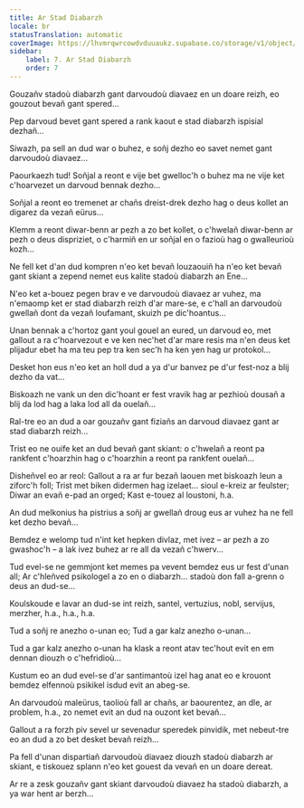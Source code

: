 ```yaml
---
title: Ar Stad Diabarzh
locale: br
statusTranslation: automatic
coverImage: https://lhvmrqwrcowdvduuaukz.supabase.co/storage/v1/object/public/strapi-uploads/small_cover-tratado-de-psicologia-revolucionaria.webp-5e15e1cec4e0ebebcde5d7fc7565d8fd.webp
sidebar:
    label: 7. Ar Stad Diabarzh
    order: 7
---
```

Gouzañv stadoù diabarzh gant darvoudoù diavaez en un doare reizh, eo gouzout bevañ gant spered...

Pep darvoud bevet gant spered a rank kaout e stad diabarzh ispisial dezhañ...

Siwazh, pa sell an dud war o buhez, e soñj dezho eo savet nemet gant darvoudoù diavaez...

Paourkaezh tud! Soñjal a reont e vije bet gwelloc'h o buhez ma ne vije ket c'hoarvezet un darvoud bennak dezho...

Soñjal a reont eo tremenet ar chañs dreist-drek dezho hag o deus kollet an digarez da vezañ eürus...

Klemm a reont diwar-benn ar pezh a zo bet kollet, o c'hwelañ diwar-benn ar pezh o deus dispriziet, o c'harmiñ en ur soñjal en o fazioù hag o gwalleurioù kozh...

Ne fell ket d'an dud kompren n'eo ket bevañ louzaouiñ ha n'eo ket bevañ gant skiant a zepend nemet eus kalite stadoù diabarzh an Ene...

N'eo ket a-bouez pegen brav e ve darvoudoù diavaez ar vuhez, ma n'emaomp ket er stad diabarzh reizh d'ar mare-se, e c'hall an darvoudoù gwellañ dont da vezañ loufamant, skuizh pe dic'hoantus...

Unan bennak a c'hortoz gant youl gouel an eured, un darvoud eo, met gallout a ra c'hoarvezout e ve ken nec'het d'ar mare resis ma n'en deus ket plijadur ebet ha ma teu pep tra ken sec'h ha ken yen hag ur protokol...

Desket hon eus n'eo ket an holl dud a ya d'ur banvez pe d'ur fest-noz a blij dezho da vat...

Biskoazh ne vank un den dic'hoant er fest vravik hag ar pezhioù dousañ a blij da lod hag a laka lod all da ouelañ...

Ral-tre eo an dud a oar gouzañv gant fiziañs an darvoud diavaez gant ar stad diabarzh reizh...

Trist eo ne ouife ket an dud bevañ gant skiant: o c'hwelañ a reont pa rankfent c'hoarzhin hag o c'hoarzhin a reont pa rankfent ouelañ...

Disheñvel eo ar reol: Gallout a ra ar fur bezañ laouen met biskoazh leun a ziforc'h foll; Trist met biken didermen hag izelaet... sioul e-kreiz ar feulster; Diwar an evañ e-pad an orged; Kast e-touez al loustoni, h.a.

An dud melkonius ha pistrius a soñj ar gwellañ droug eus ar vuhez ha ne fell ket dezho bevañ...

Bemdez e welomp tud n'int ket hepken divlaz, met ivez – ar pezh a zo gwashoc'h – a lak ivez buhez ar re all da vezañ c'hwerv...

Tud evel-se ne gemmjont ket memes pa vevent bemdez eus ur fest d'unan all; Ar c'hleñved psikologel a zo en o diabarzh... stadoù don fall a-grenn o deus an dud-se...

Koulskoude e lavar an dud-se int reizh, santel, vertuzius, nobl, servijus, merzher, h.a., h.a., h.a.

Tud a soñj re anezho o-unan eo; Tud a gar kalz anezho o-unan...

Tud a gar kalz anezho o-unan ha klask a reont atav tec'hout evit en em dennan diouzh o c'hefridioù...

Kustum eo an dud evel-se d'ar santimantoù izel hag anat eo e krouont bemdez elfennoù psikikel isdud evit an abeg-se.

An darvoudoù maleürus, taolioù fall ar chañs, ar baourentez, an dle, ar problem, h.a., zo nemet evit an dud na ouzont ket bevañ...

Gallout a ra forzh piv sevel ur sevenadur speredek pinvidik, met nebeut-tre eo an dud a zo bet desket bevañ reizh...

Pa fell d'unan dispartiañ darvoudoù diavaez diouzh stadoù diabarzh ar skiant, e tiskouez splann n'eo ket gouest da vevañ en un doare dereat.

Ar re a zesk gouzañv gant skiant darvoudoù diavaez ha stadoù diabarzh, a ya war hent ar berzh...

